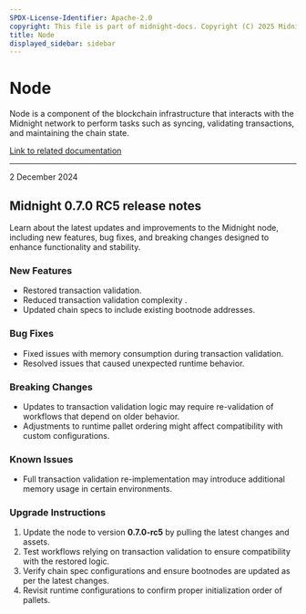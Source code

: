 ```yaml
---
SPDX-License-Identifier: Apache-2.0
copyright: This file is part of midnight-docs. Copyright (C) 2025 Midnight Foundation. Licensed under the Apache License, Version 2.0 (the "License"); You may not use this file except in compliance with the License. You may obtain a copy of the License at http://www.apache.org/licenses/LICENSE-2.0 Unless required by applicable law or agreed to in writing, software distributed under the License is distributed on an "AS IS" BASIS, WITHOUT WARRANTIES OR CONDITIONS OF ANY KIND, either express or implied. See the License for the specific language governing permissions and limitations under the License.
title: Node
displayed_sidebar: sidebar
---
```


# Node

Node is a component of the blockchain infrastructure that interacts with the Midnight network to perform tasks such as syncing, validating transactions, and maintaining the chain state.

[Link to related documentation](../../develop/nodes-and-dapps/node-endpoints)

---

<div 
  style={{
    marginTop: '0',
    fontSize: '1rem',
    fontWeight: 'normal',
    marginBottom: '0.5rem'
  }}
>
  2 December 2024
</div>

## Midnight 0.7.0 RC5 release notes

Learn about the latest updates and improvements to the Midnight node, including new features, bug fixes, and breaking changes designed to enhance functionality and stability.

### New Features

- Restored transaction validation.
- Reduced transaction validation complexity .
- Updated chain specs to include existing bootnode addresses.

### Bug Fixes

- Fixed issues with memory consumption during transaction validation.
- Resolved issues that caused unexpected runtime behavior.

### Breaking Changes

- Updates to transaction validation logic may require re-validation of workflows that depend on older behavior.
- Adjustments to runtime pallet ordering might affect compatibility with custom configurations.

### Known Issues

- Full transaction validation re-implementation may introduce additional memory usage in certain environments.

### Upgrade Instructions

1. Update the node to version **0.7.0-rc5** by pulling the latest changes and assets.
2. Test workflows relying on transaction validation to ensure compatibility with the restored logic.
3. Verify chain spec configurations and ensure bootnodes are updated as per the latest changes.
4. Revisit runtime configurations to confirm proper initialization order of pallets.
